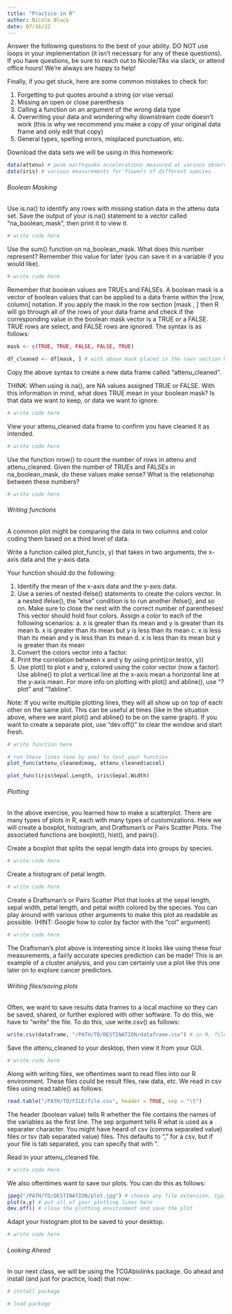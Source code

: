 ```yaml
---
title: "Practice in R"
author: Nicole Black
date: 07/16/22
---
```


Answer the following questions to the best of your ability. DO NOT use loops in your implementation (it isn't necessary for any of these questions). If you have questions, be sure to reach out to Nicole/TAs via slack, or attend office hours! We're always are happy to help!

Finally, if you get stuck, here are some common mistakes to check for:

  1. Forgetting to put quotes around a string (or vise versa)
  2. Missing an open or close parenthesis
  3. Calling a function on an argument of the wrong data type
  4. Overwriting your data and wondering why downstream code doesn't work (this is why we recommend you make      a copy of your original data frame and only edit that copy)
  5. General types, spelling errors, misplaced punctuation, etc.
  
Download the data sets we will be using in this homework: 

```r
data(attenu) # peak earthquake accelerations measured at various observation sites
data(iris) # various measurements for flowers of different species
```

###### Boolean Masking

Use is.na() to identify any rows with missing station data in the attenu data set. Save the output of your is.na() statement to a vector called "na_boolean_mask", then print it to view it.

```r
# write code here
```

Use the sum() function on na_boolean_mask. What does this number represent? Remember this value for later (you can save it in a variable if you would like).

```r
# write code here
```

Remember that boolean values are TRUEs and FALSEs. A boolean mask is a vector of boolean values that can be applied to a data frame within the [row, column] notation. If you apply the mask in the row section [mask , ] then R will go through all of the rows of your data frame and check if the corresponding value in the boolean mask vector is a TRUE or a FALSE. TRUE rows are select, and FALSE rows are ignored. The syntax is as follows:

```r
mask <- c(TRUE, TRUE, FALSE, FALSE, TRUE)

df_cleaned <- df[mask, ] # with above mask placed in the rows section here, the cleaned data frame will contain all of the data for rows 1, 2, and 5
```

Copy the above syntax to create a new data frame called "attenu_cleaned".

THINK: When using is.na(), are NA values assigned TRUE or FALSE. With this information in mind, what does TRUE mean in your boolean mask? Is that data we want to keep, or data we want to ignore. 

```r
# write code here
```

View your attenu_cleaned data frame to confirm you have cleaned it as intended.

```r
# write code here
```

Use the function nrow() to count the number of rows in attenu and attenu_cleaned. Given the number of TRUEs and FALSEs in na_boolean_mask, do these values make sense? What is the relationship between these numbers?

```r
# write code here
```

###### Writing functions

A common plot might be comparing the data in two columns and color coding them based on a third level of data.

Write a function called plot_func(x, y) that takes in two arguments, the x-axis data and the y-axis data.

Your function should do the following:

  1. Identify the mean of the x-axis data and the y-axis data.
  2. Use a series of nested ifelse() statements to create the colors vector. In a nested ifelse(), the "else"      condition is to run another ifelse(), and so on. Make sure to close the nest with the correct number of       parentheses! This vector should hold four colors. Assign a color to each of the following scenarios:
    a. x is greater than its mean and y is greater than its mean
    b. x is greater than its mean but y is less than its mean
    c. x is less than its mean and y is less than its mean
    d. x is less than its mean but y is greater than its mean
  3. Convert the colors vector into a factor.
  4. Print the correlation between x and y by using print(cor.test(x, y))
  4. Use plot() to plot x and y, colored using the color vector (now a factor). Use abline() to plot a            vertical line at the x-axis mean a horizontal line at the y-axis mean. For more info on plotting with        plot() and abline(), use "?plot" and "?abline".
  
Note: If you write multiple plotting lines, they will all show up on top of each other on the same plot. This can be useful at times (like in the situation above, where we want plot() and abline() to be on the same graph). If you want to create a separate plot, use "dev.off()" to clear the window and start fresh.

```r
# write function here

# run these lines (one by one) to test your function
plot_func(attenu_cleaned$mag, attenu_cleaned$accel)

plot_func(iris$Sepal.Length, iris$Sepal.Width)
```

###### Plotting

In the above exercise, you learned how to make a scatterplot. There are many types of plots in R, each with many types of customizations. Here we will create a boxplot, histogram, and Draftsman's or Pairs Scatter Plots. The associated functions are boxplot(), hist(), and pairs().

Create a boxplot that splits the sepal length data into groups by species.

```r
# write code here
```

Create a histogram of petal length.

```r
# write code here
```

Create a Draftsman's or Pairs Scatter Plot that looks at the sepal length, sepal width, petal length, and petal width colored by the species. You can play around with various other arguments to make this plot as readable as possible. (HINT: Google how to color by factor with the "col" argument)

```r
# write code here
```

The Draftsman's plot above is interesting since it looks like using these four measurements, a fairly accurate species prediction can be made! This is an example of a cluster analysis, and you can certainly use a plot like this one later on to explore cancer predictors.

###### Writing files/saving plots

Often, we want to save results data frames to a local machine so they can be saved, shared, or further explored with other software. To do this, we have to "write" the file. To do this, use write.csv() as follows:

```r
write.csv(dataframe, "/PATH/TO/DESTINATION/dataframe.csv") # in R, file paths are strings so don't forget the quotes!
```

Save the attenu_cleaned to your desktop, then view it from your GUI.

```r
# write code here
```

Along with writing files, we oftentimes want to read files into our R environment. These files could be result files, raw data, etc. We read in csv files using read.table() as follows:

```r
read.table("/PATH/TO/FILE/file.csv", header = TRUE, sep = "\t")
```

The header (boolean value) tells R whether the file contains the names of the variables as the first line. The sep argument tells R what is used as a separater character. You might have heard of csv (comma separated value) files or tsv (tab separated value) files. This defaults to "," for a csv, but if your file is tab separated, you can specify that with "\t".

Read in your attenu_cleaned file.

```r
# write code here
```

We also oftentimes want to save our plots. You can do this as follows:

```r
jpeg("/PATH/TO/DESTINATION/plot.jpg") # choose any file extension, typically jpg and pdf are most common
plot(x,y) # put all of your plotting lines here
dev.off() # close the plotting environment and save the plot
```

Adapt your histogram plot to be saved to your desktop.

```r
# write code here
```

###### Looking Ahead

In our next class, we will be using the TCGAbiolinks package. Go ahead and install (and just for practice, load) that now:

```r
# install package

# load package

```
